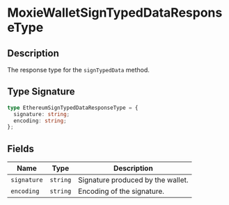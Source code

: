 # MoxieWalletSignTypedDataResponseType

## Description

The response type for the `signTypedData` method.

## Type Signature

```ts
type EthereumSignTypedDataResponseType = {
  signature: string;
  encoding: string;
};
```

## Fields

| Name        | Type     | Description                       |
| ----------- | -------- | --------------------------------- |
| `signature` | `string` | Signature produced by the wallet. |
| `encoding`  | `string` | Encoding of the signature.        |
